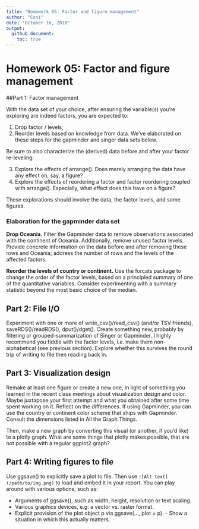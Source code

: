```yaml
---
title: "Homework 05: Factor and figure management"
author: "Coni"
date: "October 16, 2018"
output:
  github_document:
    toc: true
---
```


# Homework 05: Factor and figure management

##Part 1: Factor management

With the data set of your choice, after ensuring the variable(s) you’re exploring are indeed factors, you are expected to:

1. Drop factor / levels;
2. Reorder levels based on knowledge from data.
We’ve elaborated on these steps for the gapminder and singer data sets below.

Be sure to also characterize the (derived) data before and after your factor re-leveling:

3. Explore the effects of arrange(). Does merely arranging the data have any effect on, say, a figure?
4. Explore the effects of reordering a factor and factor reordering coupled with arrange(). Especially, what effect does this have on a figure?

These explorations should involve the data, the factor levels, and some figures.

### Elaboration for the gapminder data set
**Drop Oceania.** Filter the Gapminder data to remove observations associated with the continent of Oceania. Additionally, remove unused factor levels. Provide concrete information on the data before and after removing these rows and Oceania; address the number of rows and the levels of the affected factors.

**Reorder the levels of country or continent.** Use the forcats package to change the order of the factor levels, based on a principled summary of one of the quantitative variables. Consider experimenting with a summary statistic beyond the most basic choice of the median.

## Part 2: File I/O
Experiment with one or more of write_csv()/read_csv() (and/or TSV friends), saveRDS()/readRDS(),  dput()/dget(). Create something new, probably by filtering or grouped-summarization of Singer or Gapminder. I highly recommend you fiddle with the factor levels, i.e. make them non-alphabetical (see previous section). Explore whether this survives the round trip of writing to file then reading back in.

## Part 3: Visualization design

Remake at least one figure or create a new one, in light of something you learned in the recent class meetings about visualization design and color. Maybe juxtapose your first attempt and what you obtained after some time spent working on it. Reflect on the differences. If using Gapminder, you can use the country or continent color scheme that ships with Gapminder. Consult the dimensions listed in All the Graph Things.

Then, make a new graph by converting this visual (or another, if you’d like) to a plotly graph. What are some things that plotly makes possible, that are not possible with a regular ggplot2 graph?

## Part 4: Writing figures to file

Use ggsave() to explicitly save a plot to file. Then use `![Alt text](/path/to/img.png)` to load and embed it in your report. You can play around with various options, such as:

- Arguments of ggsave(), such as width, height, resolution or text scaling.
- Various graphics devices, e.g. a vector vs. raster format.
- Explicit provision of the plot object p via ggsave(..., plot = p). - Show a situation in which this actually matters.
